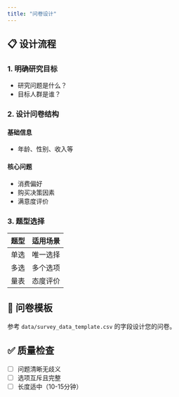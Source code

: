 ```yaml
---
title: "问卷设计"
---
```


## 📋 设计流程

### 1. 明确研究目标
- 研究问题是什么？
- 目标人群是谁？

### 2. 设计问卷结构

#### 基础信息
- 年龄、性别、收入等

#### 核心问题
- 消费偏好
- 购买决策因素
- 满意度评价

### 3. 题型选择

| 题型 | 适用场景 |
|------|---------|
| 单选 | 唯一选择 |
| 多选 | 多个选项 |
| 量表 | 态度评价 |

## 📝 问卷模板

参考 `data/survey_data_template.csv` 的字段设计您的问卷。

## ✅ 质量检查

- [ ] 问题清晰无歧义
- [ ] 选项互斥且完整
- [ ] 长度适中（10-15分钟）
